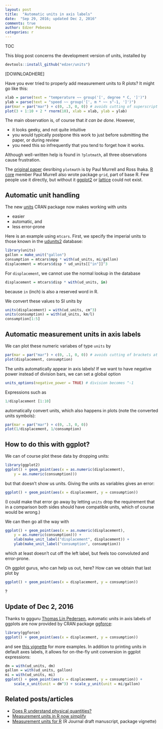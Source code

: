 ```yaml
---
layout: post
title:  "Automatic units in axis labels"
date:  "Sep 29, 2016; updated Dec 2, 2016"
comments: true
author: Edzer Pebesma
categories: r
---
```


TOC

This blog post concerns the development version of units, installed by
```r
devtools::install_github("edzer/units")
```

[DOWNLOADHERE]

Have you ever tried to properly add measurement units to R plots? It might go like this:

```r
xlab = parse(text = "temperature ~~ group('[', degree * C, ']')")
ylab = parse(text = "speed ~~ group('[', m * ~~ s^-1, ']')")
par(mar = par("mar") + c(0, .3, 0, 0)) # avoids cutting of superscript
plot(3 + 1:10 + 2 * rnorm(10), xlab = xlab, ylab = ylab)
```

The main observation is, of course that _it can be done_. However, 

* it looks geeky, and not quite intuitive
* you would typically postpone this work to just before submitting the paper, or during review
* you need this so infrequently that you tend to forget how it works.

Although well-written help is found in `?plotmath`, all three observations cause frustration.

The [original paper](http://www.stat.washington.edu/fritz/DATAFILES498B2008/MathinR.pdf) desribing `plotmath` is by Paul Murrell and Ross Ihaka. [R core](https://www.r-project.org/contributors.html) member Paul Murrell also wrote package `grid`, part of base R. Few people use it directly, but without it [ggplot2](https://cran.r-project.org/package=ggplot2) or [lattice](https://cran.r-project.org/package=lattice) could not exist.

## Automatic unit handling

The new [units](https://cran.r-project.org/package=units) CRAN package now makes working with units

* easier
* automatic, and
* less error-prone

Here is an example using `mtcars`. First, we specify the imperial units to those known in the [udunits2](https://www.unidata.ucar.edu/software/udunits/udunits-2.2.20/doc/udunits/udunits2.html#Database) database:

```r
library(units)
gallon = make_unit("gallon")
consumption = mtcars$mpg * with(ud_units, mi/gallon)
displacement = mtcars$disp * ud_units[["in"]]^3
```

For `displacement`, we cannot use the normal lookup in the database

```r
displacement = mtcars$disp * with(ud_units, in)
```

because `in` (inch) is also a reserved word in R.

We convert these values to SI units by

```r
units(displacement) = with(ud_units, cm^3)
units(consumption) = with(ud_units, km/l)
consumption[1:5]
```

## Automatic measurement units in axis labels

We can plot these numeric variabes of type `units` by
```r
par(mar = par("mar") + c(0, .1, 0, 0)) # avoids cutting of brackets at lhs
plot(displacement, consumption)
```

The units automatically appear in axis labels! If we want to have
negative power instead of division bars, we can set a global option

```r
units_options(negative_power = TRUE) # division becomes ^-1
```

Expressions such as
```r
1/displacement [1:10]
```

automatically convert units, which also happens in plots (note the converted units symbols):

```r
par(mar = par("mar") + c(0, .3, 0, 0))
plot(1/displacement, 1/consumption)
```

## How to do this with ggplot?

We can of course plot these data by dropping units:

```r
library(ggplot2)
ggplot() + geom_point(aes(x = as.numeric(displacement), 
    y = as.numeric(consumption)))
```

but that doesn't show us units. Giving the units as variables gives an error:

```r
ggplot() + geom_point(aes(x = displacement, y = consumption))
```
(I could make that error go away by letting `units` drop the
requirement that in a comparison both sides should have compatible
units, which of course would be wrong.)

We can then go all the way with
```r
ggplot() + geom_point(aes(x = as.numeric(displacement), 
	y = as.numeric(consumption))) +
	xlab(make_unit_label("displacement", displacement)) +
	ylab(make_unit_label("consumption", consumption))
```

which at least doesn't cut off the left label, but feels too
convoluted and error-prone.

Oh ggplot gurus, who can help us out, here? How can we obtain that
last plot by

```r
ggplot() + geom_point(aes(x = displacement, y = consumption))
```

?

## Update of Dec 2, 2016 

Thanks to ggguru [Thomas Lin
Pedersen](https://github.com/thomasp85), automatic units
in axis labels of ggplots are now provided by CRAN package
[ggforce](https://cran.r-project.org/package=ggforce): 

```r
library(ggforce)
ggplot() + geom_point(aes(x = displacement, y = consumption))
```

and see [this vignette](https://cran.r-project.org/web/packages/ggforce/vignettes/Visual_Guide.html#units) for more examples.
In addition to printing units in default axes labels, it allows for on-the-fly unit conversion in ggplot expressions:

```r
dm = with(ud_units, dm)
gallon = with(ud_units, gallon)
mi = with(ud_units, mi)
ggplot() + geom_point(aes(x = displacement, y = consumption)) +
    scale_x_unit(unit = dm^3) + scale_y_unit(unit = mi/gallon)
```

## Related posts/articles

* [Does R understand physical quantities?](http://r-spatial.org/r/2016/06/10/units.html)
* [Measurement units in R now simplify](http://r-spatial.org/r/2016/08/16/units2.html)
* [Measurement units for R](https://cran.r-project.org/web/packages/units/vignettes/measurement_units_in_R.pdf) (R Journal draft manuscript, package vignette)
